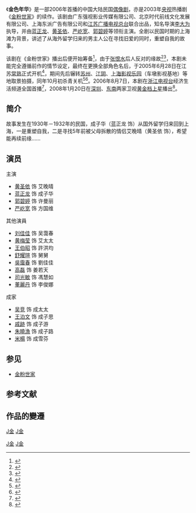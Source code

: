{{电视节目信息框
| 名称      = 金色年华
| 英文名称  = 
| 图片      = Golden Age movie.jpg
| 图说      = 电视剧海报
| 类型      = [[偶像剧|偶像剧]] - 民国、爱情、抗战
| 格式      = [[电视连续剧|电视连续剧]]
| 编剧      = 秦志钰、葛山、刘国权、黄柯、刘江
| 导演      = [[李大为_(导演)|李大为]]
| 助理导演  = 司小冬、石虎、徐杰、刘殿君
| 主演      = [[蓝正龙|蓝正龙]]、[[黄圣依|黄圣依]]、[[严屹宽|严屹宽]]、[[郭碧婷|郭碧婷]]
| 配音      = 
| 国家      = {{中国大陆}}
| 语言      = [[普通话|普通话]]
| 集数      = 42集
| 片头曲    = 姜木《失去你》
| 片尾曲    = 严屹宽《只有爱》
| 作曲2     = 王备
| 作词2     = 陈涛
| 插曲      = 曾一鸣《当我再爱你的时候》<br />黄晓知《清秋》
| 制作年份  = 2005年
| 制片人    = 游建鸣、李大为、左新华、石卫平
| 出品人    = 游建鸣、罗云斌、李大为
| 监制      = 周莉、黄枫、李宁
| 执行制作  = 张绍文、游建清
| 剪辑      = 刘瑞珣
| 外景      = {{CHN}}江苏[[苏州|苏州]]、[[常熟|常熟]]、[[江阴|江阴]]、[[上海影视乐园|上海影视乐园]]
| 摄影      = 谢天翔、石虎、段正军、王岩
| 制作公司  = 广东强视影业、北京时代前线、东派广告、[[江苏省广播电视总台|江苏广电]]
| 频道      = [[浙江电视台|浙江经济生活频道]]
| 播出國家  = {{CHN}}
| 开始      = {{Start date|2006|8|7}}
| 结束      = 
| 前作      = [[金粉世家_(2003年电视剧)|金粉世家 (2003年电视剧)]]
}}

《'''金色年华'''》是一部2006年首播的中国大陆民国[[偶像剧|偶像剧]]，亦是2003年[[中国中央电视台|央视]]热播剧《[[金粉世家_(2003年电视剧)|金粉世家]]》的续作。该剧由广东强视影业传媒有限公司、北京时代前线文化发展有限公司、上海东派广告有限公司和[[江苏广播电视总台|江苏广播电视总台]]联合出品，知名导演[[李大为_(导演)|李大为]]执导，并由[[蓝正龙|蓝正龙]]、[[黄圣依|黄圣依]]、[[严屹宽|严屹宽]]、[[郭碧婷|郭碧婷]]等领衔主演。全剧以民国时期的上海滩为背景，讲述了从海外留学归来的男主人公在寻找旧爱的同时，重塑自我的故事。

该剧在《金粉世家》播出后便开始筹备<ref>{{cite news | title=《金粉世家》续集铁定拍 剧名定为《金色年华》 | url=http://ent.sina.com.cn/v/2003-06-20/1151159976.html | newspaper=沈阳今报 | date=2003-06-20 | accessdate=2014-07-22 | archive-date=2014-07-29 | archive-url=https://web.archive.org/web/20140729003854/http://ent.sina.com.cn/v/2003-06-20/1151159976.html | dead-url=no }}</ref>，由于[[张恨水|张恨水]]后人反对的缘故<ref>{{cite news | title=张恨水后人坚决反对 《金粉世家》难拍续集 | url=http://ent.sina.com.cn/v/2003-06-19/1417159577.html | newspaper=[[天府早报|天府早报]] | date=2003-06-19 | accessdate=2014-07-22 | archive-date=2014-07-29 | archive-url=https://web.archive.org/web/20140729004811/http://ent.sina.com.cn/v/2003-06-19/1417159577.html | dead-url=no }}</ref><ref>{{cite news | title=《金粉世家》续集取名《金色年华》预防纠纷？ | url=http://ent.sina.com.cn/2003-06-25/1554161982.html | newspaper=[[北京晚报|北京晚报]] | date=2003-06-25 | accessdate=2014-07-22 | archive-date=2014-07-29 | archive-url=https://web.archive.org/web/20140729001636/http://ent.sina.com.cn/2003-06-25/1554161982.html | dead-url=no }}</ref>，本剧未能完全遵循前作的情节设定，最终在更换全部角色名后，于2005年6月28日在江苏[[常熟|常熟]]正式开机<ref>{{cite news | title=组图：蓝正龙黄圣依出席《金色年华》发布会 | url=http://ent.sina.com.cn/v/m/2005-06-29/0831765391.html | newspaper=新浪娱乐 | date=2005-06-29 | accessdate=2014-07-22 | archive-date=2014-07-29 | archive-url=https://web.archive.org/web/20140729004124/http://ent.sina.com.cn/v/m/2005-06-29/0831765391.html | dead-url=no }}</ref>，期间先后辗转[[苏州|苏州]]、[[江阴|江阴]]、[[上海影视乐园|上海影视乐园]]（车墩影视基地）等地取景拍摄，同年10月初杀青关机<ref>{{cite news | title=黄圣依没有玩失踪 称只是一个误会新剧即将杀青 | url=http://ent.sina.com.cn/s/m/2005-09-29/0951854148.html | newspaper=[[潇湘晨报|潇湘晨报]] | date=2005-09-29 | accessdate=2014-07-22 | archive-date=2014-07-29 | archive-url=https://web.archive.org/web/20140729002629/http://ent.sina.com.cn/s/m/2005-09-29/0951854148.html | dead-url=no }}</ref><ref>{{cite news | title=严宽转场《生死绝恋》(图) | url=http://ent.sina.com.cn/x/2005-10-11/1056862110.html | newspaper=[[今晚报|今晚报]] | date=2005-10-11 | accessdate=2014-07-22 | archive-date=2014-07-29 | archive-url=https://web.archive.org/web/20140729002743/http://ent.sina.com.cn/x/2005-10-11/1056862110.html | dead-url=no }}</ref>。2006年8月7日，本剧在[[浙江电视台|浙江电视台]]经济生活频道全国首播<ref>{{cite news | title=《金色年华》浙江首播 戚迹蓝正龙严宽帅哥比拼 | url=http://ent.sina.com.cn/v/m/2006-08-07/18411190245.html | newspaper=新浪娱乐 | date=2006-08-07 | accessdate=2013-10-17 | archive-date=2011-12-23 | archive-url=https://web.archive.org/web/20111223153638/http://ent.sina.com.cn/v/m/2006-08-07/18411190245.html | dead-url=no }}</ref>，2008年1月20日在[[深圳卫视|深圳]]、[[东南卫视|东南]]两家卫视[[黄金时段|黄金档]][[中国省级卫星电视频道|上星]]播出<ref>{{cite news | title=蓝正龙严宽刘佳佳延续“金粉”情仇(组图) | url=http://ent.sina.com.cn/v/m/p/2008-01-18/18411883213.shtml | newspaper=新浪娱乐 | date=2008-01-18 | accessdate=2014-07-22 | archive-date=2014-07-29 | archive-url=https://web.archive.org/web/20140729003221/http://ent.sina.com.cn/v/m/p/2008-01-18/18411883213.shtml | dead-url=no }}</ref>。

== 简介 ==
故事发生在1930年－1932年的民国，成子华（蓝正龙 饰）从国外留学归来回到上海，一是重塑自我，二是寻找5年前被父母拆散的情侣艾晚晴（黄圣依 饰），希望能再续前缘……

==演员==
;主演
*[[黄圣依|黄圣依]] 饰 艾晚晴
*[[蓝正龙|蓝正龙]] 饰 成子华
*[[郭碧婷|郭碧婷]] 饰 许曼丽
*[[严屹宽|严屹宽]] 饰 方国维

;其他演員
*[[刘佳佳|刘佳佳]] 饰 吴霭春
*[[黄梅莹|黄梅莹]] 饰 艾太太
*[[王伯昭|王伯昭]] 饰 許洪均
*[[舒耀瑄|舒耀瑄]] 饰 舅舅
*[[吳靄春|吳靄春]] 饰 劉佳佳
*[[高磊|高磊]] 饰 姜若天
*[[司光敏|司光敏]] 饰 馮慧如
*[[董麗丹|董麗丹]] 饰 李俊娜

成家
*[[吴竞|吴竞]] 饰 成太太
*[[王泊文|王泊文]] 饰 成子思
*[[戚跡|戚跡]] 饰 成子游
*[[朱曉漁|朱曉漁]] 饰 成子路
*[[米杨_(演员)|米楊]] 饰 成雪芬

== 参见 ==
* [[金粉世家_(2003年电视剧)|金粉世家]]

== 参考文献 ==
{{reflist}}

== 作品的變遷 ==
{{電視節目的變遷
|電視台={{flagicon|Taiwan}} [[高點育樂台|高點育樂台]] 
|播放檔次=周一至五21:30~23:00
|節目名稱= 金色年華<br />（2012.09.21 - 2012.10.30） 
|上一節目= [[故夢|故夢]]<br />（時間查不到）
|下一節目= [[春去春又回|春去春又回]]<br />（2012.10.31 - 2012.12.18） 
}}

{{2006年中國大陸古裝/民初電視劇}}
[[category:2006年中國電視劇集|J金]]
[[Category:中華民國大陸時期背景電視劇|J金]]
[[category:上海市背景电视剧|J金]]
[[Category:于正劇本作品|J金]]